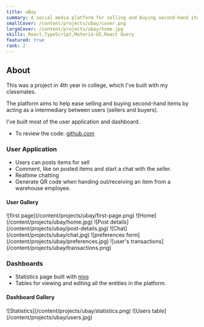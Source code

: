 ```yaml
---
title: uBay
summary: A social media platform for selling and buying second-hand items.
smallCover: /content/projects/ubay/cover.png
largeCover: /content/projects/ubay/home.jpg
skills: React,TypeScript,Materia-UI,React Query
featured: true
rank: 2
---
```


## About

This was a project in 4th year in college, which I've built with my classmates.

The platform aims to help ease selling and buying second-hand items by acting as a intermediary between users (sellers and buyers).

I've built most of the user application and dashboard.

- To review the code: [github.com](https://github.com/I-AM/uBay)

### User Application

- Users can posts items for sell
- Comment, like on posted items and start a chat with the seller.
- Realtime chatting
- Generate QR code when handing out/receiving an item from a warehouse employee.

#### User Gallery

<div className="[&>p]:grid [&>p]:gap-1 [&>p]:md:grid-cols-2 [&_img]:m-0">
  ![first page](/content/projects/ubay/first-page.png)
  ![Home](/content/projects/ubay/home.jpg) ![Post
  details](/content/projects/ubay/post-details.jpg)
  ![Chat](/content/projects/ubay/chat.jpg) ![preferences
  form](/content/projects/ubay/preferences.jpg) ![user's
  transactions](/content/projects/ubay/transactions.png)
</div>

### Dashboards

- Statistics page built with [nivo](https://nivo.rocks/)
- Tables for viewing and editing all the entities in the platform.

#### Dashboard Gallery

<div className="[&>p]:grid [&>p]:gap-1 [&_img]:m-0">
  ![Statistics](/content/projects/ubay/statistics.png) ![Users
  table](/content/projects/ubay/users.jpg)
</div>
